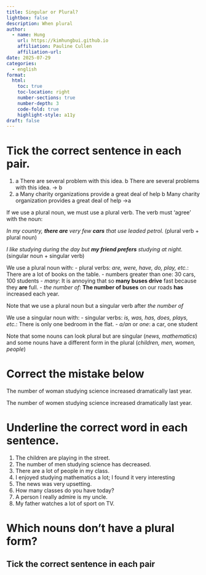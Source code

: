 ```yaml
---
title: Singular or Plural?
lightbox: false
description: When plural
author:
  - name: Hung
    url: https://kimhungbui.github.io
    affiliation: Pauline Cullen
    affiliation-url: 
date: 2025-07-29
categories:
  - english
format:
  html:
    toc: true
    toc-location: right
    number-sections: true
    number-depth: 3
    code-fold: true
    highlight-style: a11y
draft: false
---
```

# Tick the correct sentence in each pair.
1. a There are several problem with this idea.
   b There are several problems with this idea.
   -> b
2. a Many charity organizations provide a great deal of help
   b Many charity organization provides a great deal of help
   ->a

If we use a plural noun, we must use a plural verb. The verb must 'agree' with the noun:

_In my country, __there are__ very few __cars__ that use leaded petrol._ (plural verb + plural noun)

_I like studying during the day but __my friend prefers__ studying at night._ (singular noun + singular verb)

We use a plural noun with:
- plural verbs: _are, were, have, do, play, etc._: There are a lot of books on the table.
- numbers greater than one: 30 cars, 100 students
- _many_: It is annoying that so __many buses drive__ fast because they __are__ full.
- _the number of_: __The number of buses__ on our roads __has__ increased each year.

Note that we use a plural noun but a singular verb after _the number of_

We use a singular noun with:
- singular verbs: _is, was, has, does, plays, etc._: There is only one bedroom in the flat.
- _a/an_ or _one_: a car, one student

Note that some nouns can look plural but are singular (_news, mathematics_) and some nouns have a different form in the plural (_children, men, women, people_)

# Correct the mistake below

The number of woman studying science increased dramatically last year.

The number of women studying science increased dramatically last year.

# Underline the correct word in each sentence.

1. The children are playing in the street.
2. The number of men studying science has decreased.
3. There are a lot of people in my class.
4. I enjoyed studying mathematics a lot; I found it very interesting
5. The news was very upsetting.
6. How many classes do you have today?
7. A person I really admire is my uncle.
8. My father watches a lot of sport on TV.

# Which nouns don't have a plural form?

## Tick the correct sentence in each pair